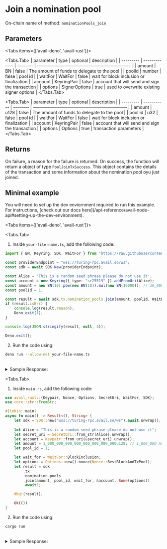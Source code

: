  
# Join a nomination pool

On-chain name of method: `nominationPools_join`

## Parameters

<Tabs items={['avail-deno', 'avail-rust']}>

<Tabs.Tab>
| parameter | type          | optional | description                                     |
| --------- | ------------- | -------- | ----------------------------------------------- |
| amount    | BN            | false    | The amount of funds to delegate to the pool     |
| poolId    | number        | false    | pool id                                         |
| waitFor   | WaitFor       | false    | wait for block inclusion or finalization        |
| account   | KeyringPair   | false    | account that will send and sign the transaction |
| options   | SignerOptions | true     | used to overwrite existing signer options       |
</Tabs.Tab>

<Tabs.Tab>
| parameter | type        | optional | description                                     |
| --------- | ----------- | -------- | ----------------------------------------------- |
| amount    | u128        | false    | The amount of funds to delegate to the pool     |
| pool id   | u32         | false    | pool id                                         |
| waitFor   | WaitFor     | false    | wait for block inclusion or finalization        |
| account   | KeyringPair | false    | account that will send and sign the transaction |
| options   | Options     | true     | transaction parameters                          |
</Tabs.Tab>

</Tabs>

## Returns

On failure, a reason for the failure is returned. On success, the function will return a object of type `PoolJoinTxSuccess`.
This object contains the details of the transaction and some information about the nomination pool oyu just joined.

## Minimal example

<Callout type="info">
You will need to set up the dev enviornment required to run this example. 
For instructions, [check out our docs here](/api-reference/avail-node-api#setting-up-the-dev-environment).
</Callout>

<Tabs items={['avail-deno', 'avail-rust']}>

<Tabs.Tab>

1. Inside `your-file-name.ts`, add the following code:

```typescript filename="avail-deno"
import { BN, Keyring, SDK, WaitFor } from "https://raw.githubusercontent.com/availproject/avail/main/avail-deno/src/sdk.ts";

const providerEndpoint = "wss://turing-rpc.avail.so/ws";
const sdk = await SDK.New(providerEndpoint);

const Alice = 'This is a random seed phrase please do not use it';
const account = new Keyring({ type: "sr25519" }).addFromUri(Alice);
const amount = new BN(10).pow(new BN(18)).mul(new BN(10000)); // 10_000 Avail
const poolId = 1;

const result = await sdk.tx.nomination_pools.join(amount, poolId, WaitFor.BlockInclusion, account);
if (result.isErr) {
	console.log(result.reason);
	Deno.exit(1);
}

console.log(JSON.stringify(result, null, 4));

Deno.exit();
```

2. Run the code using:

```bash
deno run --allow-net your-file-name.ts
```

<br/>
<details className="border p-3 rounded-md bg-[#EFF6FF] border-[#] hover:!bg-[#EFF6FF]">
<summary>Sample Response:</summary>
```js
{
    "isErr": false,
    "event": {
        "member": "5FHneW46xGXgs5mUiveU4sbTyGBzmstUspZC92UhjJM694ty",
        "poolId": "1",
        "bonded": "10000",
        "joined": "true"
    },
    "events": [...],
    "txHash": "0x06baecbb8680e90d025d1fd08044d0d251054a89e82dd460022bdf3796020050",
    "txIndex": 1,
    "blockHash": "0x82078130da46adacf5bdff86618ab6e1c443fda6d883d9fcf967a41a2e29d612",
    "blockNumber": 19
}
```
</details>
</Tabs.Tab>

<Tabs.Tab>

1. Inside `main.rs`, add the following code:

```rust filename="avail-rust" filename="avail-rust"
use avail_rust::{Keypair, Nonce, Options, SecretUri, WaitFor, SDK};
use core::str::FromStr;

#[tokio::main]
async fn main() -> Result<(), String> {
	let sdk = SDK::new("wss://turing-rpc.avail.so/ws").await.unwrap();
 
	let Alice = "This is a random seed phrase please do not use it";
	let secret_uri = SecretUri::from_str(Alice).unwrap();
	let account = Keypair::from_uri(&secret_uri).unwrap();
	let amount = 1_000_000_000_000_000_000_000_000u128; // 1_000_000 Avail tokens
	let pool_id = 1;

	let wait_for = WaitFor::BlockInclusion;
	let options = Options::new().nonce(Nonce::BestBlockAndTxPool);
	let result = sdk
		.tx
		.nomination_pools
		.join(amount, pool_id, wait_for, &account, Some(options))
		.await?;

	dbg!(result);

	Ok(())
}
```

2. Run the code using:

```bash
cargo run
```

<br/>
<details className="border p-3 rounded-md bg-[#EFF6FF] border-[#] hover:!bg-[#EFF6FF]">
<summary>Sample Response:</summary>
```rust filename="avail-rust"
PoolJoinTxSuccess {
    event: Bonded {
        member: AccountId32(...),
        pool_id: 1,
        bonded: 1000000000000000000000000,
        joined: true,
    },
    events: ExtrinsicEvents {
        ext_hash: 0x1c3c2412859e9c1d29a17cdaad48ff835bfbc7bb1b2bda5686d152f7c5145a40,
        idx: 1,
        events: Events {
            event_bytes: [...],
            start_idx: 1,
            num_events: 12,
        },
    },
    tx_hash: 0x1c3c2412859e9c1d29a17cdaad48ff835bfbc7bb1b2bda5686d152f7c5145a40,
    tx_index: 1,
    block_hash: 0x67f28bfd6826522dc53ccfdec24dffbe9954ff4af8d96e81e983227af101786b,
    block_number: 24,
}
```
</details>
</Tabs.Tab>

</Tabs>